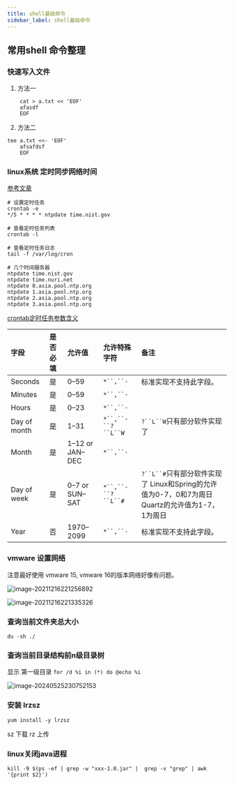 ```yaml
---
title: shell基础命令
sidebar_label: shell基础命令
---
```


## 常用shell 命令整理

### 快速写入文件
1. 方法一
```shell script
	cat > a.txt << 'EOF'
	afasdf
	EOF
```

2. 方法二

```shell script
tee a.txt <<- 'EOF'
	afsafdsf
	EOF	
```

### linux系统 定时同步网络时间

[参考文章](https://www.cnblogs.com/jichuang/p/13542177.html)

```shell
# 设置定时任务
crontab -e 
*/5 * * * * ntpdate time.nist.gov

# 查看定时任务列表
crontab -l

# 查看定时任务日志
tail -f /var/log/cron

# 几个时间服务器
ntpdate time.nist.gov
ntpdate time.nuri.net
ntpdate 0.asia.pool.ntp.org
ntpdate 1.asia.pool.ntp.org
ntpdate 2.asia.pool.ntp.org
ntpdate 3.asia.pool.ntp.org

```

[crontab定时任务参数含义](https://tool.lu/crontab)

| 字段         | 是否必填 | 允许值          | 允许特殊字符       | 备注                                                         |
| :----------- | :------- | :-------------- | :----------------- | :----------------------------------------------------------- |
| Seconds      | 是       | 0–59            | `*``,``-`          | 标准实现不支持此字段。                                       |
| Minutes      | 是       | 0–59            | `*``,``-`          |                                                              |
| Hours        | 是       | 0–23            | `*``,``-`          |                                                              |
| Day of month | 是       | 1–31            | `*``,``-``?``L``W` | `?``L``W`只有部分软件实现了                                  |
| Month        | 是       | 1–12 or JAN–DEC | `*``,``-`          |                                                              |
| Day of week  | 是       | 0–7 or SUN–SAT  | `*``,``-``?``L``#` | `?``L``#`只有部分软件实现了 Linux和Spring的允许值为0-7，0和7为周日 Quartz的允许值为1-7，1为周日 |
| Year         | 否       | 1970–2099       | `*``,``-`          | 标准实现不支持此字段。                                       |

### vmware 设置网络

注意最好使用 vmware 15, vmware 16的版本网络好像有问题。

![image-20211216221256892](https://s2.loli.net/2023/07/15/FPTm7eqMnoli6Yr.png)



![image-20211216221335326](https://s2.loli.net/2023/07/15/OpiwWHFrGackYZL.png)

### 查询当前文件夹总大小

`du -sh ./`

### 查询当前目录结构前n级目录树



显示 第一级目录 `for /d %i in (*) do @echo %i`



![image-20240525230752153](https://s2.loli.net/2024/05/25/cVOMKZuHvI4RfiQ.png)

### 安装 lrzsz

`yum install -y lrzsz`

sz 下载 rz 上传

### linux关闭java进程

`kill -9 $(ps -ef | grep -w "xxx-1.0.jar" |  grep -v "grep" | awk '{print $2}')`



<TailProtocal />

